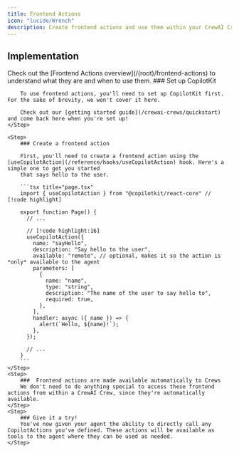 ```yaml
---
title: Frontend Actions
icon: "lucide/Wrench"
description: Create frontend actions and use them within your CrewAI Crews agent.
---
```


## Implementation

<Callout>
Check out the [Frontend Actions overview](/(root)/frontend-actions) to understand what they are and when to use them.
</Callout>

<Steps>
    <Step>
        ### Set up CopilotKit

        To use frontend actions, you'll need to set up CopilotKit first. For the sake of brevity, we won't cover it here.

        Check out our [getting started guide](/crewai-crews/quickstart) and come back here when you're set up!
    </Step>

    <Step>
        ### Create a frontend action

        First, you'll need to create a frontend action using the [useCopilotAction](/reference/hooks/useCopilotAction) hook. Here's a simple one to get you started
        that says hello to the user.

        ```tsx title="page.tsx"
        import { useCopilotAction } from "@copilotkit/react-core" // [!code highlight]

        export function Page() {
          // ...

          // [!code highlight:16]
          useCopilotAction({
            name: "sayHello",
            description: "Say hello to the user",
            available: "remote", // optional, makes it so the action is *only* available to the agent
            parameters: [
              {
                name: "name",
                type: "string",
                description: "The name of the user to say hello to",
                required: true,
              },
            ],
            handler: async ({ name }) => {
              alert(`Hello, ${name}!`);
            },
          });

          // ...
        }
        ```
    </Step>
    <Step>
        ###  Frontend actions are made available automatically to Crews
        We don't need to do anything special to access these frontend actions from within a CrewAI Crew, since they're automatically available.
    </Step>
    <Step>
        ### Give it a try!
        You've now given your agent the ability to directly call any CopilotActions you've defined. These actions will be available as tools to the agent where they can be used as needed.
    </Step>

</Steps>
